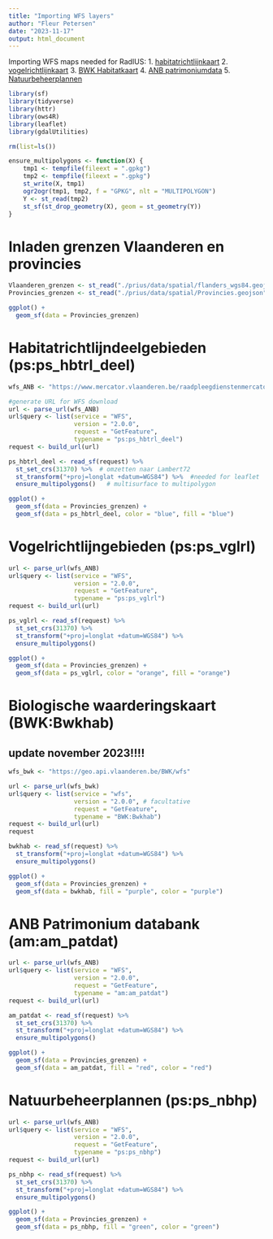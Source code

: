 ```yaml
---
title: "Importing WFS layers"
author: "Fleur Petersen"
date: "2023-11-17"
output: html_document
---
```


Importing WFS maps needed for RadIUS: 
    1. [habitatrichtlijnkaart](https://www.vlaanderen.be/datavindplaats/catalogus/habitatrichtlijndeelgebieden)
    2. [vogelrichtlijnkaart](https://www.vlaanderen.be/datavindplaats/catalogus/vogelrichtlijngebieden)
    3. [BWK Habitatkaart](https://www.vlaanderen.be/datavindplaats/catalogus/biologische-waarderingskaart-en-natura-2000-habitatkaart-toestand-2020)
    4. [ANB patrimoniumdata](https://www.vlaanderen.be/datavindplaats/catalogus/openbare-bossen-en-natuurdomeinen-beheerd-door-anb-in-naam-van-de-vlaamse-overheid) 
    5. [Natuurbeheerplannen](https://www.vlaanderen.be/datavindplaats/catalogus/natuurbeheerplannen)

```r
library(sf)
library(tidyverse) 
library(httr)
library(ows4R) 
library(leaflet)
library(gdalUtilities)
```


```r
rm(list=ls())
```

```r
ensure_multipolygons <- function(X) {
    tmp1 <- tempfile(fileext = ".gpkg")
    tmp2 <- tempfile(fileext = ".gpkg")
    st_write(X, tmp1)
    ogr2ogr(tmp1, tmp2, f = "GPKG", nlt = "MULTIPOLYGON")
    Y <- st_read(tmp2)
    st_sf(st_drop_geometry(X), geom = st_geometry(Y))
}
```

# Inladen grenzen Vlaanderen en provincies

```r
Vlaanderen_grenzen <- st_read("./prius/data/spatial/flanders_wgs84.geojson")
Provincies_grenzen <- st_read("./prius/data/spatial/Provincies.geojson")

ggplot() +
  geom_sf(data = Provincies_grenzen)
```

# Habitatrichtlijndeelgebieden (ps:ps_hbtrl_deel)

```r
wfs_ANB <- "https://www.mercator.vlaanderen.be/raadpleegdienstenmercatorpubliek/wfs"

#generate URL for WFS download
url <- parse_url(wfs_ANB)
url$query <- list(service = "WFS",
                  version = "2.0.0", 
                  request = "GetFeature",
                  typename = "ps:ps_hbtrl_deel")
request <- build_url(url)

ps_hbtrl_deel <- read_sf(request) %>%
  st_set_crs(31370) %>%  # omzetten naar Lambert72
  st_transform("+proj=longlat +datum=WGS84") %>%  #needed for leaflet
  ensure_multipolygons()   # multisurface to multipolygon
```

```r
ggplot() +
  geom_sf(data = Provincies_grenzen) +
  geom_sf(data = ps_hbtrl_deel, color = "blue", fill = "blue")
```

# Vogelrichtlijngebieden (ps:ps_vglrl)

```r
url <- parse_url(wfs_ANB)
url$query <- list(service = "WFS",
                  version = "2.0.0", 
                  request = "GetFeature",
                  typename = "ps:ps_vglrl")
request <- build_url(url)

ps_vglrl <- read_sf(request) %>%
  st_set_crs(31370) %>%  
  st_transform("+proj=longlat +datum=WGS84") %>%  
  ensure_multipolygons()   
```

```r
ggplot() +
  geom_sf(data = Provincies_grenzen) +
  geom_sf(data = ps_vglrl, color = "orange", fill = "orange")
```

# Biologische waarderingskaart (BWK:Bwkhab)

## update november 2023!!!!

```r
wfs_bwk <- "https://geo.api.vlaanderen.be/BWK/wfs"

url <- parse_url(wfs_bwk)
url$query <- list(service = "wfs",
                  version = "2.0.0", # facultative
                  request = "GetFeature",
                  typename = "BWK:Bwkhab")
request <- build_url(url)
request

bwkhab <- read_sf(request) %>%
  st_transform("+proj=longlat +datum=WGS84") %>%  
  ensure_multipolygons()   
```

```r
ggplot() +
  geom_sf(data = Provincies_grenzen) +
  geom_sf(data = bwkhab, fill = "purple", color = "purple")
```

# ANB Patrimonium databank (am:am_patdat)

```r
url <- parse_url(wfs_ANB)
url$query <- list(service = "WFS",
                  version = "2.0.0", 
                  request = "GetFeature",
                  typename = "am:am_patdat")
request <- build_url(url)

am_patdat <- read_sf(request) %>%
  st_set_crs(31370) %>%  
  st_transform("+proj=longlat +datum=WGS84") %>%  
  ensure_multipolygons()   
```

```r
ggplot() +
  geom_sf(data = Provincies_grenzen) +
  geom_sf(data = am_patdat, fill = "red", color = "red")
```

# Natuurbeheerplannen (ps:ps_nbhp)

```r
url <- parse_url(wfs_ANB)
url$query <- list(service = "WFS",
                  version = "2.0.0", 
                  request = "GetFeature",
                  typename = "ps:ps_nbhp")
request <- build_url(url)

ps_nbhp <- read_sf(request) %>%
  st_set_crs(31370) %>%  
  st_transform("+proj=longlat +datum=WGS84") %>%  
  ensure_multipolygons()   
```

```r
ggplot() +
  geom_sf(data = Provincies_grenzen) +
  geom_sf(data = ps_nbhp, fill = "green", color = "green")
```
